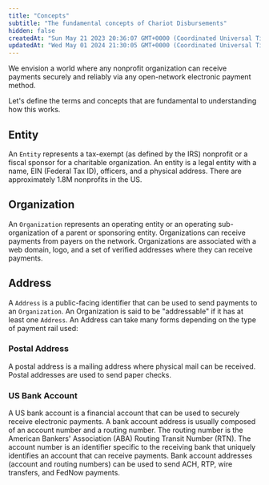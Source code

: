 ```yaml
---
title: "Concepts"
subtitle: "The fundamental concepts of Chariot Disbursements"
hidden: false
createdAt: "Sun May 21 2023 20:36:07 GMT+0000 (Coordinated Universal Time)"
updatedAt: "Wed May 01 2024 21:30:05 GMT+0000 (Coordinated Universal Time)"
---
```


We envision a world where any nonprofit organization can receive payments securely and reliably via any open-network electronic payment method.

Let's define the terms and concepts that are fundamental to understanding how this works.

## Entity

An `Entity` represents a tax-exempt (as defined by the IRS) nonprofit or a fiscal sponsor for a charitable organization.
An entity is a legal entity with a name, EIN (Federal Tax ID), officers, and a physical address.
There are approximately 1.8M nonprofits in the US.

## Organization

An `Organization` represents an operating entity or an operating sub-organization of a parent or sponsoring entity.
Organizations can receive payments from payers on the network.
Organizations are associated with a web domain, logo, and a set of verified addresses where they can receive payments.

## Address

A `Address` is a public-facing identifier that can be used to send payments to an `Organization`.
An Organization is said to be "addressable" if it has at least one `Address`.
An Address can take many forms depending on the type of payment rail used:

### Postal Address

A postal address is a mailing address where physical mail can be received.
Postal addresses are used to send paper checks.

### US Bank Account

A US bank account is a financial account that can be used to securely receive electronic payments.
A bank account address is usually composed of an account number and a routing number.
The routing number is the American Bankers' Association (ABA) Routing Transit Number (RTN).
The account number is an identifier specific to the receiving bank that uniquely identifies an account that can receive payments.
Bank account addresses (account and routing numbers) can be used to send ACH, RTP, wire transfers, and FedNow payments.
